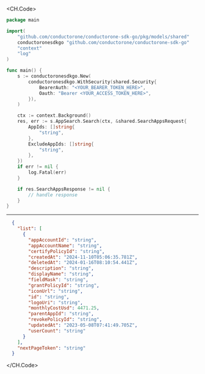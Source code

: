 
<CH.Code>
```go Search.go
package main

import(
	"github.com/conductorone/conductorone-sdk-go/pkg/models/shared"
	conductoronesdkgo "github.com/conductorone/conductorone-sdk-go"
	"context"
	"log"
)

func main() {
    s := conductoronesdkgo.New(
        conductoronesdkgo.WithSecurity(shared.Security{
            BearerAuth: "<YOUR_BEARER_TOKEN_HERE>",
            Oauth: "Bearer <YOUR_ACCESS_TOKEN_HERE>",
        }),
    )

    ctx := context.Background()
    res, err := s.AppSearch.Search(ctx, &shared.SearchAppsRequest{
        AppIds: []string{
            "string",
        },
        ExcludeAppIds: []string{
            "string",
        },
    })
    if err != nil {
        log.Fatal(err)
    }

    if res.SearchAppsResponse != nil {
        // handle response
    }
}
```
---

```json Example Response
  {
    "list": [
      {
        "appAccountId": "string",
        "appAccountName": "string",
        "certifyPolicyId": "string",
        "createdAt": "2024-11-10T05:06:35.781Z",
        "deletedAt": "2024-01-16T08:10:54.441Z",
        "description": "string",
        "displayName": "string",
        "fieldMask": "string",
        "grantPolicyId": "string",
        "iconUrl": "string",
        "id": "string",
        "logoUri": "string",
        "monthlyCostUsd": 4471.25,
        "parentAppId": "string",
        "revokePolicyId": "string",
        "updatedAt": "2023-05-08T07:41:49.705Z",
        "userCount": "string"
      }
    ],
    "nextPageToken": "string"
  }
```
</CH.Code>
